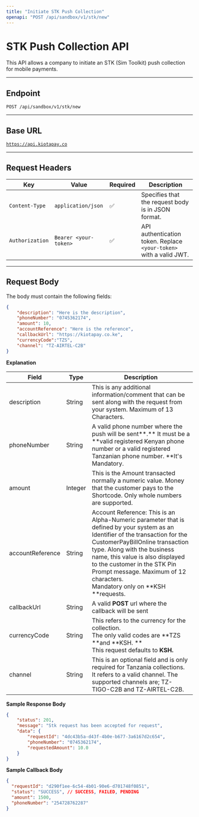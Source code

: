 ```yaml
---
title: "Initiate STK Push Collection"
openapi: "POST /api/sandbox/v1/stk/new"
---
```


# STK Push Collection API

This API allows a company to initiate an STK (Sim Toolkit) push collection for mobile payments.

---

## **Endpoint**

`POST /api/sandbox/v1/stk/new`

---

## **Base URL**

[`https://api.kiotapay.co`](https://api.kiotapay.co)

---

## **Request Headers**

| Key             | Value                 | Required | Description                                                        |
| --------------- | --------------------- | -------- | ------------------------------------------------------------------ |
| `Content-Type`  | `application/json`    | ✅        | Specifies that the request body is in JSON format.                 |
| `Authorization` | `Bearer <your-token>` | ✅        | API authentication token. Replace `<your-token>` with a valid JWT. |

---

## **Request Body**

The body must contain the following fields:

```json
{
    "description": "Here is the description",
    "phoneNumber": "0745362174",
    "amount": 10,
    "accountReference": "Here is the reference",
    "callbackUrl": "https://kiotapay.co.ke",
	"currencyCode":"TZS",
    "channel": "TZ-AIRTEL-C2B"
}
```

**Explanation**

| Field            | Type    | Description                                                                                                                                                                                                                                                                                                                                           |
| ---------------- | ------- | ----------------------------------------------------------------------------------------------------------------------------------------------------------------------------------------------------------------------------------------------------------------------------------------------------------------------------------------------------- |
| description      | String  | This is any additional information/comment that can be sent along with the request from your system. Maximum of 13 Characters.                                                                                                                                                                                                                        |
| phoneNumber      | String  | A valid phone number where the push will be sent**.**  It must  be a **valid registered  Kenyan phone number or a valid registered Tanzanian phone number. **It's Mandatory.                                                                                                                                                                          |
| amount           | Integer | This is the Amount transacted normally a numeric value. Money that the customer pays to the Shortcode. Only whole numbers are supported.                                                                                                                                                                                                              |
| accountReference | String  | Account Reference: This is an Alpha-Numeric parameter that is defined by your system as an Identifier of the transaction for the CustomerPayBillOnline transaction type. Along with the business name, this value is also displayed to the customer in the STK Pin Prompt message. Maximum of 12 characters.<br />Mandatory only on **KSH **requests. |
| callbackUrl      | String  | A valid **POST**  url where the callback will be sent                                                                                                                                                                                                                                                                                                 |
| currencyCode     | String  | This refers to the currency for the collection.<br />The only valid codes are **TZS **and **KSH. **<br />This request defaults to **KSH.**                                                                                                                                                                                                            |
| channel          | String  | This is an optional field and is only required for Tanzania collections.<br />It refers to a valid channel. The supported channels are; TZ-TIGO-C2B and TZ-AIRTEL-C2B.                                                                                                                                                                                |

__Sample Response Body__

```json
{
    "status": 201,
    "message": "Stk request has been accepted for request",
    "data": {
        "requestId": "4dc43b5a-d43f-4b0e-b677-3a6167d2c654",
        "phoneNumber": "0745362174",
        "requestedAmount": 10.0
    }
}
```

**Sample Callback Body**

```json
{
  "requestId": "d290f1ee-6c54-4b01-90e6-d701748f0851",
  "status": "SUCCESS", // SUCCESS, FAILED, PENDING
  "amount": 1500,
  "phoneNumber": "254728762287"
}
```